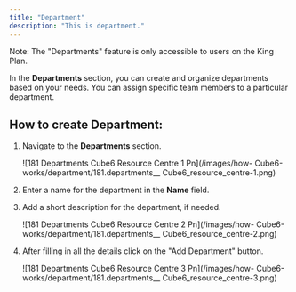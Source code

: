 ```yaml
---
title: "Department"
description: "This is department."
---
```


<Info>
  Note: The "Departments" feature is only accessible to users on the King Plan.
</Info>

In the **Departments** section, you can create and organize departments based on your needs. You can assign specific team members to a particular department.

## **How to create Department:**

1. Navigate to the **Departments** section.

   ![181 Departments  Cube6 Resource Centre 1 Pn](/images/how- Cube6-works/department/181.departments__ Cube6_resource_centre-1.png)
2. Enter a name for the department in the **Name** field.
3. Add a short description for the department, if needed.

   ![181 Departments  Cube6 Resource Centre 2 Pn](/images/how- Cube6-works/department/181.departments__ Cube6_resource_centre-2.png)
4. After filling in all the details click on the  "Add Department" button.

   ![181 Departments  Cube6 Resource Centre 3 Pn](/images/how- Cube6-works/department/181.departments__ Cube6_resource_centre-3.png)